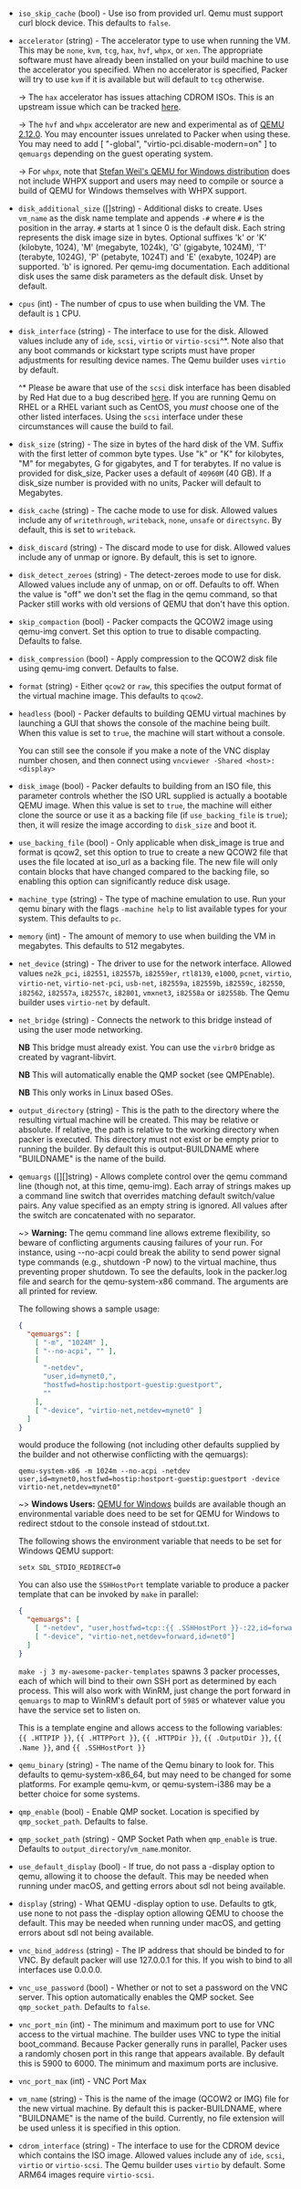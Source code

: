 <!-- Code generated from the comments of the Config struct in builder/qemu/builder.go; DO NOT EDIT MANUALLY -->

-   `iso_skip_cache` (bool) - Use iso from provided url. Qemu must support
    curl block device. This defaults to `false`.
    
-   `accelerator` (string) - The accelerator type to use when running the VM.
    This may be `none`, `kvm`, `tcg`, `hax`, `hvf`, `whpx`, or `xen`. The appropriate
    software must have already been installed on your build machine to use the
    accelerator you specified. When no accelerator is specified, Packer will try
    to use `kvm` if it is available but will default to `tcg` otherwise.
    
    -&gt; The `hax` accelerator has issues attaching CDROM ISOs. This is an
    upstream issue which can be tracked
    [here](https://github.com/intel/haxm/issues/20).
    
    -&gt; The `hvf` and `whpx` accelerator are new and experimental as of
    [QEMU 2.12.0](https://wiki.qemu.org/ChangeLog/2.12#Host_support).
    You may encounter issues unrelated to Packer when using these.  You may need to
    add [ "-global", "virtio-pci.disable-modern=on" ] to `qemuargs` depending on the
    guest operating system.
    
    -&gt; For `whpx`, note that [Stefan Weil's QEMU for Windows distribution](https://qemu.weilnetz.de/w64/)
    does not include WHPX support and users may need to compile or source a
    build of QEMU for Windows themselves with WHPX support.
    
-   `disk_additional_size` ([]string) - Additional disks to create. Uses `vm_name` as the disk name template and
    appends `-#` where `#` is the position in the array. `#` starts at 1 since 0
    is the default disk. Each string represents the disk image size in bytes.
    Optional suffixes 'k' or 'K' (kilobyte, 1024), 'M' (megabyte, 1024k), 'G'
    (gigabyte, 1024M), 'T' (terabyte, 1024G), 'P' (petabyte, 1024T) and 'E'
    (exabyte, 1024P)  are supported. 'b' is ignored. Per qemu-img documentation.
    Each additional disk uses the same disk parameters as the default disk.
    Unset by default.
    
-   `cpus` (int) - The number of cpus to use when building the VM.
     The default is `1` CPU.
    
-   `disk_interface` (string) - The interface to use for the disk. Allowed values include any of `ide`,
    `scsi`, `virtio` or `virtio-scsi`^\*. Note also that any boot commands
    or kickstart type scripts must have proper adjustments for resulting
    device names. The Qemu builder uses `virtio` by default.
    
    ^\* Please be aware that use of the `scsi` disk interface has been
    disabled by Red Hat due to a bug described
    [here](https://bugzilla.redhat.com/show_bug.cgi?id=1019220). If you are
    running Qemu on RHEL or a RHEL variant such as CentOS, you *must* choose
    one of the other listed interfaces. Using the `scsi` interface under
    these circumstances will cause the build to fail.
    
-   `disk_size` (string) - The size in bytes of the hard disk of the VM. Suffix with the first
    letter of common byte types. Use "k" or "K" for kilobytes, "M" for
    megabytes, G for gigabytes, and T for terabytes. If no value is provided
    for disk_size, Packer uses a default of `40960M` (40 GB). If a disk_size
    number is provided with no units, Packer will default to Megabytes.
    
-   `disk_cache` (string) - The cache mode to use for disk. Allowed values include any of
    `writethrough`, `writeback`, `none`, `unsafe` or `directsync`. By
    default, this is set to `writeback`.
    
-   `disk_discard` (string) - The discard mode to use for disk. Allowed values
    include any of unmap or ignore. By default, this is set to ignore.
    
-   `disk_detect_zeroes` (string) - The detect-zeroes mode to use for disk.
    Allowed values include any of unmap, on or off. Defaults to off.
    When the value is "off" we don't set the flag in the qemu command, so that
    Packer still works with old versions of QEMU that don't have this option.
    
-   `skip_compaction` (bool) - Packer compacts the QCOW2 image using
    qemu-img convert.  Set this option to true to disable compacting.
    Defaults to false.
    
-   `disk_compression` (bool) - Apply compression to the QCOW2 disk file
    using qemu-img convert. Defaults to false.
    
-   `format` (string) - Either `qcow2` or `raw`, this specifies the output format of the virtual
    machine image. This defaults to `qcow2`.
    
-   `headless` (bool) - Packer defaults to building QEMU virtual machines by
    launching a GUI that shows the console of the machine being built. When this
    value is set to `true`, the machine will start without a console.
    
    You can still see the console if you make a note of the VNC display
    number chosen, and then connect using `vncviewer -Shared <host>:<display>`
    
-   `disk_image` (bool) - Packer defaults to building from an ISO file, this parameter controls
    whether the ISO URL supplied is actually a bootable QEMU image. When
    this value is set to `true`, the machine will either clone the source or
    use it as a backing file (if `use_backing_file` is `true`); then, it
    will resize the image according to `disk_size` and boot it.
    
-   `use_backing_file` (bool) - Only applicable when disk_image is true
    and format is qcow2, set this option to true to create a new QCOW2
    file that uses the file located at iso_url as a backing file. The new file
    will only contain blocks that have changed compared to the backing file, so
    enabling this option can significantly reduce disk usage.
    
-   `machine_type` (string) - The type of machine emulation to use. Run your qemu binary with the
    flags `-machine help` to list available types for your system. This
    defaults to `pc`.
    
-   `memory` (int) - The amount of memory to use when building the VM
    in megabytes. This defaults to 512 megabytes.
    
-   `net_device` (string) - The driver to use for the network interface. Allowed values `ne2k_pci`,
    `i82551`, `i82557b`, `i82559er`, `rtl8139`, `e1000`, `pcnet`, `virtio`,
    `virtio-net`, `virtio-net-pci`, `usb-net`, `i82559a`, `i82559b`,
    `i82559c`, `i82550`, `i82562`, `i82557a`, `i82557c`, `i82801`,
    `vmxnet3`, `i82558a` or `i82558b`. The Qemu builder uses `virtio-net` by
    default.
    
-   `net_bridge` (string) - Connects the network to this bridge instead of using the user mode
    networking.
    
    **NB** This bridge must already exist. You can use the `virbr0` bridge
    as created by vagrant-libvirt.
    
    **NB** This will automatically enable the QMP socket (see QMPEnable).
    
    **NB** This only works in Linux based OSes.
    
-   `output_directory` (string) - This is the path to the directory where the
    resulting virtual machine will be created. This may be relative or absolute.
    If relative, the path is relative to the working directory when packer
    is executed. This directory must not exist or be empty prior to running
    the builder. By default this is output-BUILDNAME where "BUILDNAME" is the
    name of the build.
    
-   `qemuargs` ([][]string) - Allows complete control over the qemu command line (though not, at this
    time, qemu-img). Each array of strings makes up a command line switch
    that overrides matching default switch/value pairs. Any value specified
    as an empty string is ignored. All values after the switch are
    concatenated with no separator.
    
    ~&gt; **Warning:** The qemu command line allows extreme flexibility, so
    beware of conflicting arguments causing failures of your run. For
    instance, using --no-acpi could break the ability to send power signal
    type commands (e.g., shutdown -P now) to the virtual machine, thus
    preventing proper shutdown. To see the defaults, look in the packer.log
    file and search for the qemu-system-x86 command. The arguments are all
    printed for review.
    
    The following shows a sample usage:
    
    ```json
    {
      "qemuargs": [
        [ "-m", "1024M" ],
        [ "--no-acpi", "" ],
        [
          "-netdev",
          "user,id=mynet0,",
          "hostfwd=hostip:hostport-guestip:guestport",
          ""
        ],
        [ "-device", "virtio-net,netdev=mynet0" ]
      ]
    }
    ```
    
    would produce the following (not including other defaults supplied by
    the builder and not otherwise conflicting with the qemuargs):
    
    ```text
    qemu-system-x86 -m 1024m --no-acpi -netdev
    user,id=mynet0,hostfwd=hostip:hostport-guestip:guestport -device
    virtio-net,netdev=mynet0"
    ```
    
    ~&gt; **Windows Users:** [QEMU for Windows](https://qemu.weilnetz.de/)
    builds are available though an environmental variable does need to be
    set for QEMU for Windows to redirect stdout to the console instead of
    stdout.txt.
    
    The following shows the environment variable that needs to be set for
    Windows QEMU support:
    
    ```text
    setx SDL_STDIO_REDIRECT=0
    ```
    
    You can also use the `SSHHostPort` template variable to produce a packer
    template that can be invoked by `make` in parallel:
    
    ```json
    {
      "qemuargs": [
        [ "-netdev", "user,hostfwd=tcp::{{ .SSHHostPort }}-:22,id=forward"],
        [ "-device", "virtio-net,netdev=forward,id=net0"]
      ]
    }
    ```
    
    `make -j 3 my-awesome-packer-templates` spawns 3 packer processes, each
    of which will bind to their own SSH port as determined by each process.
    This will also work with WinRM, just change the port forward in
    `qemuargs` to map to WinRM's default port of `5985` or whatever value
    you have the service set to listen on.
    
    This is a template engine and allows access to the following variables:
    `{{ .HTTPIP }}`, `{{ .HTTPPort }}`, `{{ .HTTPDir }}`,
    `{{ .OutputDir }}`, `{{ .Name }}`, and `{{ .SSHHostPort }}`
    
-   `qemu_binary` (string) - The name of the Qemu binary to look for. This
    defaults to qemu-system-x86_64, but may need to be changed for
    some platforms. For example qemu-kvm, or qemu-system-i386 may be a
    better choice for some systems.
    
-   `qmp_enable` (bool) - Enable QMP socket. Location is specified by `qmp_socket_path`. Defaults
    to false.
    
-   `qmp_socket_path` (string) - QMP Socket Path when `qmp_enable` is true. Defaults to
    `output_directory`/`vm_name`.monitor.
    
-   `use_default_display` (bool) - If true, do not pass a -display option
    to qemu, allowing it to choose the default. This may be needed when running
    under macOS, and getting errors about sdl not being available.
    
-   `display` (string) - What QEMU -display option to use. Defaults to gtk, use none to not pass the
    -display option allowing QEMU to choose the default. This may be needed when
    running under macOS, and getting errors about sdl not being available.
    
-   `vnc_bind_address` (string) - The IP address that should be
    binded to for VNC. By default packer will use 127.0.0.1 for this. If you
    wish to bind to all interfaces use 0.0.0.0.
    
-   `vnc_use_password` (bool) - Whether or not to set a password on the VNC server. This option
    automatically enables the QMP socket. See `qmp_socket_path`. Defaults to
    `false`.
    
-   `vnc_port_min` (int) - The minimum and maximum port
    to use for VNC access to the virtual machine. The builder uses VNC to type
    the initial boot_command. Because Packer generally runs in parallel,
    Packer uses a randomly chosen port in this range that appears available. By
    default this is 5900 to 6000. The minimum and maximum ports are inclusive.
    
-   `vnc_port_max` (int) - VNC Port Max
-   `vm_name` (string) - This is the name of the image (QCOW2 or IMG) file for
    the new virtual machine. By default this is packer-BUILDNAME, where
    "BUILDNAME" is the name of the build. Currently, no file extension will be
    used unless it is specified in this option.
    
-   `cdrom_interface` (string) - The interface to use for the CDROM device which contains the ISO image.
    Allowed values include any of `ide`, `scsi`, `virtio` or
    `virtio-scsi`. The Qemu builder uses `virtio` by default.
    Some ARM64 images require `virtio-scsi`.
    
